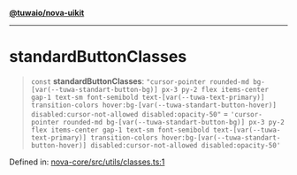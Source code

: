 [**@tuwaio/nova-uikit**](../../../README.md)

***

# standardButtonClasses

> `const` **standardButtonClasses**: `"cursor-pointer rounded-md bg-[var(--tuwa-standart-button-bg)] px-3 py-2 flex items-center gap-1 text-sm font-semibold text-[var(--tuwa-text-primary)] transition-colors hover:bg-[var(--tuwa-standart-button-hover)] disabled:cursor-not-allowed disabled:opacity-50"` = `'cursor-pointer rounded-md bg-[var(--tuwa-standart-button-bg)] px-3 py-2 flex items-center gap-1 text-sm font-semibold text-[var(--tuwa-text-primary)] transition-colors hover:bg-[var(--tuwa-standart-button-hover)] disabled:cursor-not-allowed disabled:opacity-50'`

Defined in: [nova-core/src/utils/classes.ts:1](https://github.com/TuwaIO/nova-uikit/blob/648b8eeb44c31213f76bbaf8b563ff7b761e6af5/packages/nova-core/src/utils/classes.ts#L1)
